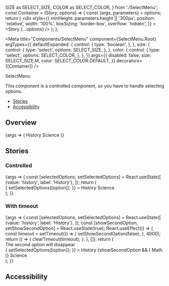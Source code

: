   SIZE as SELECT_SIZE,
  COLOR as SELECT_COLOR,
} from './SelectMenu';
const Container = (Story, options) => {
  const {args, parameters} = options;
  return (
    <div
      style={{
        minHeight: parameters.height || '300px',
        position: 'relative',
        width: '100%',
        boxSizing: 'border-box',
        overflow: 'hidden',
      }}
    >
      <Story {...options} />
    </div>
  );
};

<Meta
  title="Components/SelectMenu"
  component={SelectMenu.Root}
  argTypes={{
    defaultExpanded: {
      control: {
        type: 'boolean',
      },
    },
    size: {
      control: {
        type: 'select',
        options: SELECT_SIZE,
      },
    },
    color: {
      control: {
        type: 'select',
        options: SELECT_COLOR,
      },
    },
  }}
  args={{
    disabled: false,
    size: SELECT_SIZE.M,
    color: SELECT_COLOR.DEFAULT,
  }}
  decorators={[Container]}
/>

<PageHeader>SelectMenu</PageHeader>

This component is a controlled component, so you have to handle selecting options.

- [Stories](#stories)
- [Accessibility](#accessibility)

## Overview

<Canvas>
  <Story
    name="Default"
    parameters={{
      chromatic: {disableSnapshot: true},
    }}
  >
    {args => (
      <SelectMenu.Root {...args}>
        <SelectMenu.Option value="history">History</SelectMenu.Option>
        <SelectMenu.Option value="science">Science</SelectMenu.Option>
      </SelectMenu.Root>
    )}
  </Story>
</Canvas>

<ArgsTable story="Default" />

## Stories

### Controlled

<Canvas>
  <Story
    name="Controlled"
    parameters={{
      chromatic: {disableSnapshot: true},
    }}
  >
    {args => {
      const [selectedOptions, setSelectedOptions] = React.useState([
        {value: 'history', label: 'History'},
      ]);
      return (
        <div style={{width: '200px'}}>
          <SelectMenu.Root
            {...args}
            selectedOptions={selectedOptions}
            onOptionChange={option => {
              setSelectedOptions([option]);
            }}
          >
            <SelectMenu.Option value="history">History</SelectMenu.Option>
            <SelectMenu.Option value="science">Science</SelectMenu.Option>
          </SelectMenu.Root>
        </div>
      );
    }}
  </Story>
</Canvas>

### With timeout

<Canvas>
  <Story
    name="With timeout"
    parameters={{
      chromatic: {disableSnapshot: true},
    }}
  >
    {args => {
      const [selectedOptions, setSelectedOptions] = React.useState([
        {value: 'history', label: 'History'},
      ]);
      const [showSecondOption, setShowSecondOption] = React.useState(true);
      React.useEffect(() => {
        const timeout = setTimeout(() => {
          setShowSecondOption(false);
        }, 4000);
        return () => {
          clearTimeout(timeout);
        };
      }, []);
      return (
        <div>
          <Text>The second option will disappear</Text>
          <div style={{width: '200px', marginTop: '10px'}}>
            <SelectMenu.Root
              {...args}
              selectedOptions={selectedOptions}
              onOptionChange={option => {
                setSelectedOptions([option]);
              }}
            >
              <SelectMenu.Option value="history">History</SelectMenu.Option>
              {showSecondOption && (
                <SelectMenu.Option value="math">Math</SelectMenu.Option>
              )}
              <SelectMenu.Option value="science">Science</SelectMenu.Option>
            </SelectMenu.Root>
          </div>
        </div>
      );
    }}
  </Story>
</Canvas>

## Accessibility

<SelectMenuA11y />
